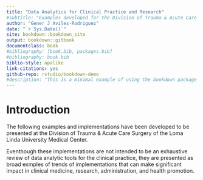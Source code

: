 ```yaml
--- 
title: "Data Analytics for Clinical Practice and Research"
#subtitle: "Examples developed for the Division of Trauma & Acute Care Surgery of the Loma Linda University Medical Center"
author: "Gener J Aviles-Rodriguez"
date: "`r Sys.Date()`"
site: bookdown::bookdown_site
output: bookdown::gitbook
documentclass: book
#bibliography: [book.bib, packages.bib]
#bibliography: book.bib
biblio-style: apalike
link-citations: yes
github-repo: rstudio/bookdown-demo
#description: "This is a minimal example of using the bookdown package to write a book. The output format for this example is bookdown::gitbook."
---
```


# Introduction

The following examples and implementations have been developed to be presented at the Division of Trauma & Acute Care Surgery of the Loma Linda University Medical Center.

Eventhough these implementations are not intended to be an exhaustive review of data analytic tools for the clinical practice, they are presented as broad exmples of trends of implementations that can make significant impact in clinical medicine, research, administration, and health promotion.
